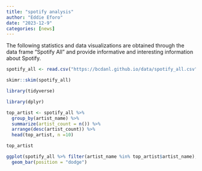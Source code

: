 ```yaml
---
title: "spotify analysis"
author: "Eddie Eforo"
date: "2023-12-9"
categories: [news]
---
```




The following statistics and data visualizations are obtained through the data frame "Spotify All" and provide informative and interesting information about Spotify.

```r
spotify_all <- read.csv("https://bcdanl.github.io/data/spotify_all.csv")
```


```r
skimr::skim(spotify_all)
```


```r
library(tidyverse)
```

```r
library(dplyr)
```

```r
top_artist <- spotify_all %>%
  group_by(artist_name) %>%
  summarize(artist_count = n()) %>%
  arrange(desc(artist_count)) %>%
  head(top_artist, n =10)

```

```r
top_artist
```
```r
ggplot(spotify_all %>% filter(artist_name %in% top_artist$artist_name), aes(x = pos, fill = artist_name)) + 
  geom_bar(position = "dodge")
```



